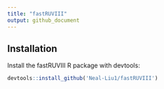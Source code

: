 ```yaml
---
title: "fastRUVIII"
output: github_document
---
```


## Installation 

Install the fastRUVIII R package with devtools: 

```r
devtools::install_github('Neal-Liu1/fastRUVIII')
```
